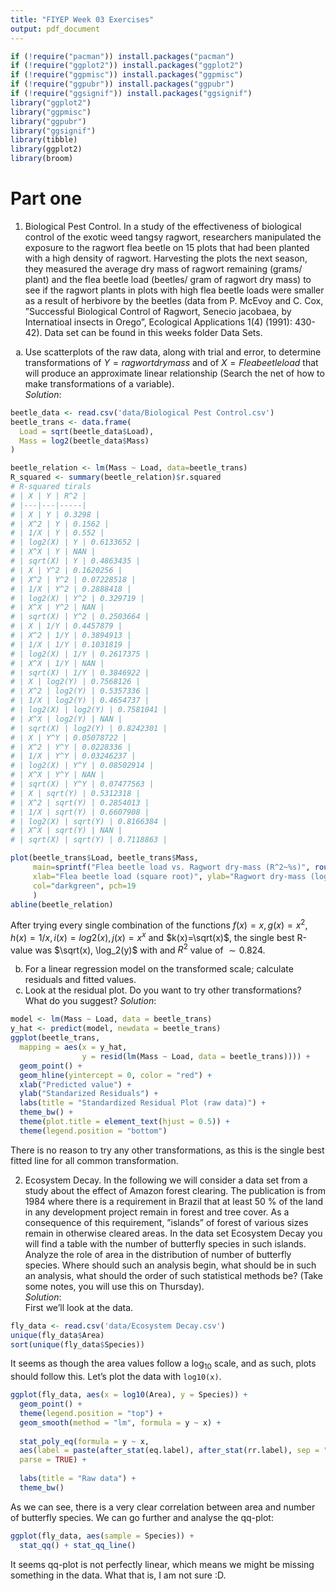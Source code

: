 ```yaml
---
title: "FIYEP Week 03 Exercises"
output: pdf_document
---
```

```r
if (!require("pacman")) install.packages("pacman")
if (!require("ggplot2")) install.packages("ggplot2")
if (!require("ggpmisc")) install.packages("ggpmisc")
if (!require("ggpubr")) install.packages("ggpubr")
if (!require("ggsignif")) install.packages("ggsignif")
library("ggplot2")
library("ggpmisc")
library("ggpubr")
library("ggsignif")
library(tibble)
library(ggplot2)
library(broom)
```

# Part one
1. Biological Pest Control. In a study of the effectiveness of biological control of the exotic weed tangsy ragwort, researchers manipulated the exposure to the ragwort flea beetle on 15 plots that had been planted with a high density of ragwort. Harvesting the plots the next season, they measured the average dry mass of ragwort remaining (grams/ plant) and the flea beetle load (beetles/ gram of ragwort dry mass) to see if the ragwort plants in plots with high flea beetle loads were smaller as a result of herbivore by the beetles (data from P. McEvoy and C. Cox, ”Successful Biological Control of Ragwort, Senecio jacobaea, by Internatioal insects in Orego”, Ecological Applications 1(4) (1991): 430-42). Data set can be found in this weeks folder Data Sets.  
(a) Use scatterplots of the raw data, along with trial and error, to determine transformations of $Y = ragwortdrymass$ and of $X = Fleabeetleload$ that will produce an approximate linear relationship (Search the net of how to make transformations of a variable).  
*Solution*:  
```r
beetle_data <- read.csv('data/Biological Pest Control.csv')
beetle_trans <- data.frame(
  Load = sqrt(beetle_data$Load),
  Mass = log2(beetle_data$Mass)
)

beetle_relation <- lm(Mass ~ Load, data=beetle_trans)
R_squared <- summary(beetle_relation)$r.squared
# R-squared tirals
# | X | Y | R^2 |
# |---|---|-----|
# | X | Y | 0.3298 |
# | X^2 | Y | 0.1562 |
# | 1/X | Y | 0.552 |
# | log2(X) | Y | 0.6133652 |
# | X^X | Y | NAN |
# | sqrt(X) | Y | 0.4863435 |
# | X | Y^2 | 0.1620256 |
# | X^2 | Y^2 | 0.07228518 |
# | 1/X | Y^2 | 0.2888418 |
# | log2(X) | Y^2 | 0.329719 |
# | X^X | Y^2 | NAN |
# | sqrt(X) | Y^2 | 0.2503664 |
# | X | 1/Y | 0.4457879 |
# | X^2 | 1/Y | 0.3894913 |
# | 1/X | 1/Y | 0.1031819 |
# | log2(X) | 1/Y | 0.2617375 |
# | X^X | 1/Y | NAN |
# | sqrt(X) | 1/Y | 0.3846922 |
# | X | log2(Y) | 0.7568126 |
# | X^2 | log2(Y) | 0.5357336 |
# | 1/X | log2(Y) | 0.4654737 |
# | log2(X) | log2(Y) | 0.7581041 |
# | X^X | log2(Y) | NAN |
# | sqrt(X) | log2(Y) | 0.8242301 |
# | X | Y^Y | 0.05078722 |
# | X^2 | Y^Y | 0.0228336 |
# | 1/X | Y^Y | 0.03246237 |
# | log2(X) | Y^Y | 0.08502914 |
# | X^X | Y^Y | NAN |
# | sqrt(X) | Y^Y | 0.07477563 |
# | X | sqrt(Y) | 0.5312318 |
# | X^2 | sqrt(Y) | 0.2854013 |
# | 1/X | sqrt(Y) | 0.6607908 |
# | log2(X) | sqrt(Y) | 0.8166384 |
# | X^X | sqrt(Y) | NAN |
# | sqrt(X) | sqrt(Y) | 0.7118863 |

plot(beetle_trans$Load, beetle_trans$Mass,
     main=sprintf("Flea beetle load vs. Ragwort dry-mass (R^2~%s)", round(R_squared, digits=4)),
     xlab="Flea beetle load (square root)", ylab="Ragwort dry-mass (log2)",
     col="darkgreen", pch=19
     )
abline(beetle_relation)
```
After trying every single combination of the functions $f(x)=x, g(x)=x^2, h(x)=1/x, i(x)=log2(x), j(x)=x^x$ and $k(x)=\sqrt(x)$, the single best R-value was $\sqrt(x), \log_2(y)$ with and $R^2$ value of $\sim0.824$.  
  
(b) For a linear regression model on the transformed scale; calculate residuals and fitted values.  
(c) Look at the residual plot. Do you want to try other transformations? What do you suggest?
*Solution*:  
```r
model <- lm(Mass ~ Load, data = beetle_trans)
y_hat <- predict(model, newdata = beetle_trans)
ggplot(beetle_trans,
  mapping = aes(x = y_hat,
                y = resid(lm(Mass ~ Load, data = beetle_trans)))) +
  geom_point() +
  geom_hline(yintercept = 0, color = "red") +
  xlab("Predicted value") +
  ylab("Standarized Residuals") +
  labs(title = "Standardized Residual Plot (raw data)") +
  theme_bw() +
  theme(plot.title = element_text(hjust = 0.5)) +
  theme(legend.position = "bottom")

```

There is no reason to try any other transformations, as this is the single best fitted line for all common transformation.  
  
2. Ecosystem Decay. In the following we will consider a data set from a study about the effect of Amazon forest clearing. The publication is from 1984 where there is a requirement in Brazil that at least 50 % of the land in any development project remain in forest and tree cover. As a consequence of this requirement, ”islands” of forest of various sizes remain in otherwise cleared areas. In the data set Ecosystem Decay you will find a table with the number of butterfly species in such islands. Analyze the role of area in the distribution of number of butterfly species. Where should such an analysis begin, what should be in such an analysis, what should the order of such statistical methods be? (Take some notes, you will use this on Thursday).  
*Solution*:  
First we'll look at the data.  
```r
fly_data <- read.csv('data/Ecosystem Decay.csv')
unique(fly_data$Area)
sort(unique(fly_data$Species))
```
It seems as though the area values follow a $\log_10$ scale, and as such, plots should follow this.  Let's plot the data with `log10(x)`.
```r
ggplot(fly_data, aes(x = log10(Area), y = Species)) +
  geom_point() +
  theme(legend.position = "top") +
  geom_smooth(method = "lm", formula = y ~ x) +
  
  stat_poly_eq(formula = y ~ x,
  aes(label = paste(after_stat(eq.label), after_stat(rr.label), sep = "~~~")),
  parse = TRUE) +
  
  labs(title = "Raw data") +
  theme_bw()

```
As we can see, there is a very clear correlation between area and number of butterfly species. We can go further and analyse the qq-plot:
```r
ggplot(fly_data, aes(sample = Species)) +
  stat_qq() + stat_qq_line()
```
It seems qq-plot is not perfectly linear, which means we might be missing something in the data. What that is, I am not sure :D.